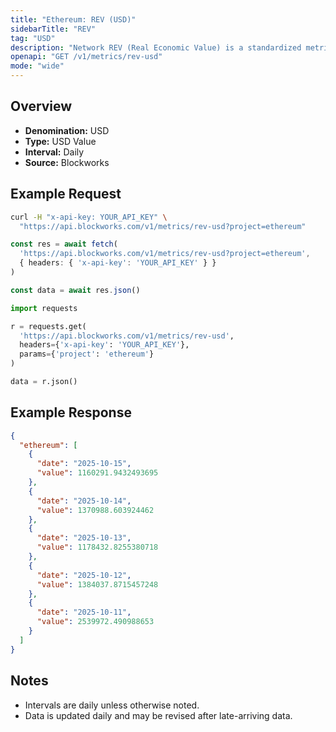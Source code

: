 ```yaml
---
title: "Ethereum: REV (USD)"
sidebarTitle: "REV"
tag: "USD"
description: "Network REV (Real Economic Value) is a standardized metric that tracks blockchain value accrual generated by user activity. REV consists of both in-protocol transaction fees and out-of-protocol tips that users pay for transaction execution, so it measures the monetary demand to transact onchain."
openapi: "GET /v1/metrics/rev-usd"
mode: "wide"
---
```


## Overview

- **Denomination:** USD
- **Type:** USD Value
- **Interval:** Daily
- **Source:** Blockworks

## Example Request

<CodeGroup>

```bash cURL
curl -H "x-api-key: YOUR_API_KEY" \
  "https://api.blockworks.com/v1/metrics/rev-usd?project=ethereum"
```

```typescript TypeScript
const res = await fetch(
  'https://api.blockworks.com/v1/metrics/rev-usd?project=ethereum',
  { headers: { 'x-api-key': 'YOUR_API_KEY' } }
)

const data = await res.json()
```

```python Python
import requests

r = requests.get(
  'https://api.blockworks.com/v1/metrics/rev-usd',
  headers={'x-api-key': 'YOUR_API_KEY'},
  params={'project': 'ethereum'}
)

data = r.json()
```

</CodeGroup>

## Example Response

```json
{
  "ethereum": [
    {
      "date": "2025-10-15",
      "value": 1160291.9432493695
    },
    {
      "date": "2025-10-14",
      "value": 1370988.603924462
    },
    {
      "date": "2025-10-13",
      "value": 1178432.8255380718
    },
    {
      "date": "2025-10-12",
      "value": 1384037.8715457248
    },
    {
      "date": "2025-10-11",
      "value": 2539972.490988653
    }
  ]
}
```

## Notes
- Intervals are daily unless otherwise noted.
- Data is updated daily and may be revised after late-arriving data.